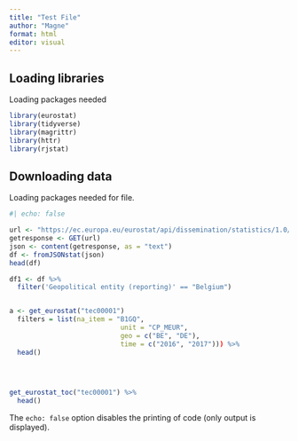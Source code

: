 ```yaml
---
title: "Test File"
author: "Magne"
format: html
editor: visual
---
```


## Loading libraries

Loading packages needed

```r
library(eurostat)
library(tidyverse)
library(magrittr)
library(httr)
library(rjstat)

```

## Downloading data

Loading packages needed for file.

```r
#| echo: false

url <- "https://ec.europa.eu/eurostat/api/dissemination/statistics/1.0/data/sbs_sc_sca_r2?format=JSON&indic_sb=V12150&indic_sb=V16110&indic_sb=V91110&size_emp=TOTAL&nace_r2=B&nace_r2=C&nace_r2=D&lang=en"
getresponse <- GET(url)
json <- content(getresponse, as = "text")
df <- fromJSONstat(json)
head(df)

df1 <- df %>% 
  filter('Geopolitical entity (reporting)' == "Belgium")


a <- get_eurostat("tec00001")
  filters = list(na_item = "B1GQ",
                            unit = "CP_MEUR",
                            geo = c("BE", "DE"),
                            time = c("2016", "2017"))) %>% 
  head()

  
  

get_eurostat_toc("tec00001") %>% 
  head()

```

The `echo: false` option disables the printing of code (only output is displayed).
